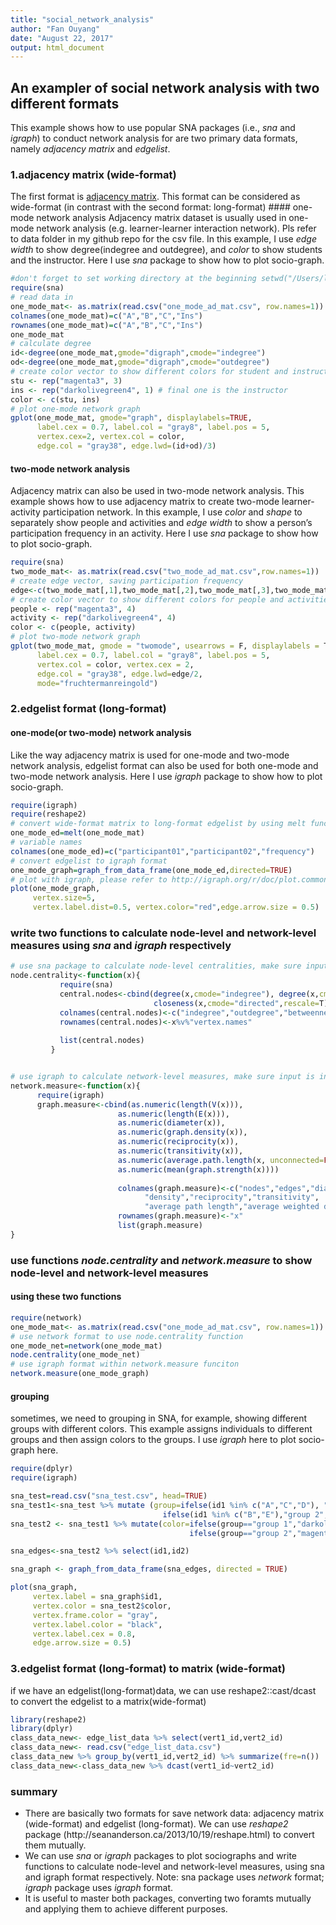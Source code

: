 ```yaml
---
title: "social_network_analysis"
author: "Fan Ouyang"
date: "August 22, 2017"
output: html_document
---
```

## An exampler of social network analysis with two different formats
This example shows how to use popular SNA packages (i.e., *sna* and *igraph*) to conduct network analysis for are two primary data formats, namely *adjacency matrix* and *edgelist*.

### 1.adjacency matrix (wide-format)
The first format is [adjacency matrix](http://faculty.ucr.edu/~hanneman/nettext/C5_%20Matrices.html). This format can be considered as wide-format (in contrast with the second format: long-format)
#### one-mode network analysis
Adjacency matrix dataset is usually used in one-mode network analysis (e.g. learner-learner interaction network). Pls refer to data folder in my github repo for the csv file. In this example, I use *edge width* to show degree(indegree and outdegree), and *color* to show students and the instructor. Here I use *sna* package to show how to plot socio-graph.
 
```r
#don't forget to set working directory at the beginning setwd("/Users/lt/desktop")
require(sna)
# read data in
one_mode_mat<- as.matrix(read.csv("one_mode_ad_mat.csv", row.names=1))
colnames(one_mode_mat)=c("A","B","C","Ins")
rownames(one_mode_mat)=c("A","B","C","Ins")
one_mode_mat
# calculate degree
id<-degree(one_mode_mat,gmode="digraph",cmode="indegree")
od<-degree(one_mode_mat,gmode="digraph",cmode="outdegree")
# create color vector to show different colors for student and instructor
stu <- rep("magenta3", 3)
ins <- rep("darkolivegreen4", 1) # final one is the instructor
color <- c(stu, ins)
# plot one-mode network graph
gplot(one_mode_mat, gmode="graph", displaylabels=TRUE, 
      label.cex = 0.7, label.col = "gray8", label.pos = 5,
      vertex.cex=2, vertex.col = color, 
      edge.col = "gray38", edge.lwd=(id+od)/3)
```

#### two-mode network analysis
Adjacency matrix can also be used in two-mode network analysis. This example shows how to use adjacency matrix to create two-mode learner-activity participation network. In this example, I use *color* and *shape* to separately show people and activities and *edge width* to show a person's participation frequency in an activity. Here I use *sna* package to show how to plot socio-graph.

```r
require(sna)
two_mode_mat<- as.matrix(read.csv("two_mode_ad_mat.csv",row.names=1))
# create edge vector, saving participation frequency
edge<-c(two_mode_mat[,1],two_mode_mat[,2],two_mode_mat[,3],two_mode_mat[,4])
# create color vector to show different colors for people and activities
people <- rep("magenta3", 4)
activity <- rep("darkolivegreen4", 4)
color <- c(people, activity)
# plot two-mode network graph
gplot(two_mode_mat, gmode = "twomode", usearrows = F, displaylabels = T, 
      label.cex = 0.7, label.col = "gray8", label.pos = 5, 
      vertex.col = color, vertex.cex = 2,
      edge.col = "gray38", edge.lwd=edge/2,
      mode="fruchtermanreingold")
```

### 2.edgelist format (long-format)
#### one-mode(or two-mode) network analysis
Like the way adjacency matrix is used for one-mode and two-mode network analysis, edgelist format can also be used for both one-mode and two-mode network analysis. Here I use *igraph* package to show how to plot socio-graph.

```r
require(igraph)
require(reshape2)
# convert wide-format matrix to long-format edgelist by using melt function
one_mode_ed=melt(one_mode_mat)
# variable names
colnames(one_mode_ed)=c("participant01","participant02","frequency")
# convert edgelist to igraph format
one_mode_graph=graph_from_data_frame(one_mode_ed,directed=TRUE)
# plot with igraph, please refer to http://igraph.org/r/doc/plot.common.html for more details
plot(one_mode_graph,
     vertex.size=5,
     vertex.label.dist=0.5, vertex.color="red",edge.arrow.size = 0.5)
```

### write two functions to calculate node-level and network-level measures using *sna* and *igraph* respectively
```r
# use sna package to calculate node-level centralities, make sure input is in network format
node.centrality<-function(x){
           require(sna)
           central.nodes<-cbind(degree(x,cmode="indegree"), degree(x,cmode="outdegree"), betweenness(x,rescale=T),
                                closeness(x,cmode="directed",rescale=T))
           colnames(central.nodes)<-c("indegree","outdegree","betweenness","closeness")
           rownames(central.nodes)<-x%v%"vertex.names"
           
           list(central.nodes)
         }


# use igraph to calculate network-level measures, make sure input is in igraph format
network.measure<-function(x){
      require(igraph)
      graph.measure<-cbind(as.numeric(length(V(x))),
                        as.numeric(length(E(x))),
                        as.numeric(diameter(x)),
                        as.numeric(graph.density(x)),
                        as.numeric(reciprocity(x)),
                        as.numeric(transitivity(x)),
                        as.numeric(average.path.length(x, unconnected=FALSE)), # important
                        as.numeric(mean(graph.strength(x))))
  
                        colnames(graph.measure)<-c("nodes","edges","diameter",
                              "density","reciprocity","transitivity",
                              "average path length","average weighted degree")
                        rownames(graph.measure)<-"x"
                        list(graph.measure)
}
```

### use functions *node.centrality* and *network.measure* to show node-level and network-level measures
#### using these two functions
```r
require(network)
one_mode_mat<- as.matrix(read.csv("one_mode_ad_mat.csv", row.names=1))
# use network format to use node.centrality function
one_mode_net=network(one_mode_mat)
node.centrality(one_mode_net)
# use igraph format within network.measure funciton
network.measure(one_mode_graph)
```

#### grouping
sometimes, we need to grouping in SNA, for example, showing different groups with different colors. This example assigns individuals to different groups and then assign colors to the groups. I use *igraph* here to plot socio-graph here.
```r
require(dplyr)
require(igraph)

sna_test=read.csv("sna_test.csv", head=TRUE)
sna_test1<-sna_test %>% mutate (group=ifelse(id1 %in% c("A","C","D"), "group 1",
                                  ifelse(id1 %in% c("B","E"),"group 2","group 3")))
sna_test2 <- sna_test1 %>% mutate(color=ifelse(group=="group 1","darkolivegreen4",
                                        ifelse(group=="group 2","magenta3","peachpuff4")))

sna_edges<-sna_test2 %>% select(id1,id2)

sna_graph <- graph_from_data_frame(sna_edges, directed = TRUE)

plot(sna_graph,
     vertex.label = sna_graph$id1,
     vertex.color = sna_test2$color, 
     vertex.frame.color = "gray", 
     vertex.label.color = "black", 
     vertex.label.cex = 0.8,
     edge.arrow.size = 0.5)
```
### 3.edgelist format (long-format) to matrix (wide-format)
if we have an edgelist(long-format)data, we can use reshape2::cast/dcast to convert the edgelist to a matrix(wide-format)

```r
library(reshape2)
library(dplyr)
class_data_new<- edge_list_data %>% select(vert1_id,vert2_id)
class_data_new<- read.csv("edge_list_data.csv")
class_data_new %>% group_by(vert1_id,vert2_id) %>% summarize(fre=n())
class_data_new<-class_data_new %>% dcast(vert1_id~vert2_id)
```

### summary
- There are basically two formats for save network data: adjacency matrix (wide-format) and edgelist (long-format). We can use *reshape2* package (http://seananderson.ca/2013/10/19/reshape.html) to convert them mutually. 
- We can use *sna* or *igraph* packages to plot sociographs and write functions to calculate node-level and network-level measures, using sna and igraph format respectively. Note: sna package uses *network* format; *igraph* package uses *igraph* format.
- It is useful to master both packages, converting two foramts mutually and applying them to achieve different purposes.
